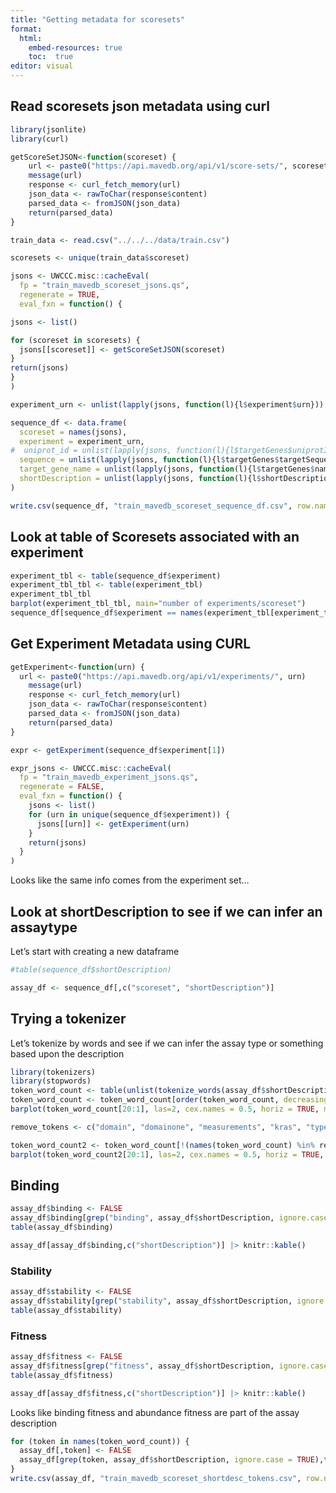 ```yaml
---
title: "Getting metadata for scoresets"
format: 
  html: 
    embed-resources: true
    toc:  true
editor: visual
---
```


## Read scoresets json metadata using curl

```r
library(jsonlite)
library(curl)

getScoreSetJSON<-function(scoreset) {
    url <- paste0("https://api.mavedb.org/api/v1/score-sets/", scoreset)
    message(url)
    response <- curl_fetch_memory(url)
    json_data <- rawToChar(response$content)
    parsed_data <- fromJSON(json_data)
    return(parsed_data)
}

train_data <- read.csv("../../../data/train.csv")

scoresets <- unique(train_data$scoreset)

jsons <- UWCCC.misc::cacheEval(
  fp = "train_mavedb_scoreset_jsons.qs",
  regenerate = TRUE,
  eval_fxn = function() {

jsons <- list()

for (scoreset in scoresets) {
  jsons[[scoreset]] <- getScoreSetJSON(scoreset)
}
return(jsons)
}
)

experiment_urn <- unlist(lapply(jsons, function(l){l$experiment$urn}))

sequence_df <- data.frame(
  scoreset = names(jsons),
  experiment = experiment_urn,
#  uniprot_id = unlist(lapply(jsons, function(l){l$targetGenes$uniprotIdFromMappedMetadata})),
  sequence = unlist(lapply(jsons, function(l){l$targetGenes$targetSequence$sequence})),
  target_gene_name = unlist(lapply(jsons, function(l){l$targetGenes$name})),
  shortDescription = unlist(lapply(jsons, function(l){l$shortDescription}))
)

write.csv(sequence_df, "train_mavedb_scoreset_sequence_df.csv", row.names=FALSE)
```

## Look at table of Scoresets associated with an experiment

```r
experiment_tbl <- table(sequence_df$experiment)
experiment_tbl_tbl <- table(experiment_tbl)
experiment_tbl_tbl
barplot(experiment_tbl_tbl, main="number of experiments/scoreset")
sequence_df[sequence_df$experiment == names(experiment_tbl[experiment_tbl == 28]),] |> head() |> knitr::kable()

```

## Get Experiment Metadata using CURL

```r
getExperiment<-function(urn) {
  url <- paste0("https://api.mavedb.org/api/v1/experiments/", urn)
    message(url)
    response <- curl_fetch_memory(url)
    json_data <- rawToChar(response$content)
    parsed_data <- fromJSON(json_data)
    return(parsed_data)
}

expr <- getExperiment(sequence_df$experiment[1])

expr_jsons <- UWCCC.misc::cacheEval(
  fp = "train_mavedb_experiment_jsons.qs",
  regenerate = FALSE,
  eval_fxn = function() {
    jsons <- list()
    for (urn in unique(sequence_df$experiment)) {
      jsons[[urn]] <- getExperiment(urn)
    }
    return(jsons)
  }
)

```

Looks like the same info comes from the experiment set...

## Look at shortDescription to see if we can infer an assaytype

Let's start with creating a new dataframe

```r
#table(sequence_df$shortDescription)

assay_df <- sequence_df[,c("scoreset", "shortDescription")]


```

## Trying a tokenizer

Let's tokenize by words and see if we can infer the assay type or something based upon the description

```r
library(tokenizers)
library(stopwords)
token_word_count <- table(unlist(tokenize_words(assay_df$shortDescription, stopwords = stopwords("en"))))
token_word_count <- token_word_count[order(token_word_count, decreasing=TRUE)]
barplot(token_word_count[20:1], las=2, cex.names = 0.5, horiz = TRUE, main = "frequency of words in short descriptions (top 20)")

remove_tokens <- c("domain", "domainone", "measurements", "kras", "type", "1.0", "zinc", "finger", "2", "v1")

token_word_count2 <- token_word_count[!(names(token_word_count) %in% remove_tokens)]
barplot(token_word_count2[20:1], las=2, cex.names = 0.5, horiz = TRUE, main = "frequency of words in short descriptions (top 20)\nRemove Tokens")
```

## Binding

```r
assay_df$binding <- FALSE
assay_df$binding[grep("binding", assay_df$shortDescription, ignore.case=TRUE)] <- TRUE
table(assay_df$binding)

assay_df[assay_df$binding,c("shortDescription")] |> knitr::kable()


```

### Stability

```r
assay_df$stability <- FALSE
assay_df$stability[grep("stability", assay_df$shortDescription, ignore.case=TRUE)] <- TRUE
table(assay_df$stability)
```

### Fitness

```r
assay_df$fitness <- FALSE
assay_df$fitness[grep("fitness", assay_df$shortDescription, ignore.case=TRUE)] <- TRUE
table(assay_df$fitness)

assay_df[assay_df$fitness,c("shortDescription")] |> knitr::kable()

```

Looks like binding fitness and abundance fitness are part of the assay description

```r
for (token in names(token_word_count)) {
  assay_df[,token] <- FALSE
  assay_df[grep(token, assay_df$shortDescription, ignore.case = TRUE),token] <- TRUE
}
write.csv(assay_df, "train_mavedb_scoreset_shortdesc_tokens.csv", row.names=FALSE)

```
